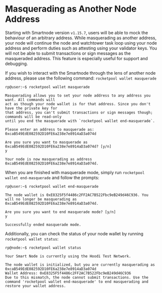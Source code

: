 # Masquerading as Another Node Address

Starting with Smartnode version `v1.15.7`, users will be able to mock the behaviour of an arbitrary address. While masquerading as another address,
your node will continue the node and watchtower task loop using your node address and perform duties such as attesting using your validator keys. You will not be able
to submit transactions or sign messages as the masqueraded address. This feature is especially useful for support and debugging.

If you wish to interact with the Smartnode through the lens of another node address, please use the following command: `rocketpool wallet masquerade`

```
rp@user:~$ rocketpool wallet masquerade

Masquerading allows you to set your node address to any address you want. All commands will
act as though your node wallet is for that address. Since you don't have the private key for
that address, you can't submit transactions or sign messages though; commands will be read-only
until you end the masquerade with `rocketpool wallet end-masquerade`.

Please enter an address to masquerade as:
0xcaB549EdE082592D10FE6a238e7e8914aD3a074d

Are you sure you want to masquerade as 0xcaB549EdE082592D10FE6a238e7e8914aD3a074d? [y/n]
y

Your node is now masquerading as address 0xcaB549EdE082592D10FE6a238e7e8914aD3a074d.
```

When you are finished with masquerade mode, simply run `rocketpool wallet end-masquerade` and follow the prompts:

```
rp@user:~$ rocketpool wallet end-masquerade

The node wallet is 0xE8325F5f4486c2FF2AC7B522Fbc9eB249d46C936. You will no longer be masquerading as 0xcaB549EdE082592D10FE6a238e7e8914aD3a074d.

Are you sure you want to end masquerade mode? [y/n]
y

Successfully ended masquerade mode.
```

Additionally, you can check the status of your node wallet by running `rocketpool wallet status`:

```
rp@node:~$ rocketpool wallet status

Your Smart Node is currently using the Hoodi Test Network.

The node wallet is initialized, but you are currently masquerading as 0xcaB549EdE082592D10FE6a238e7e8914aD3a074d
Wallet Address: 0xE8325F5f4486c2FF2AC7B522Fbc9eB249d46C936
Due to this mismatch, the node cannot submit transactions. Use the command 'rocketpool wallet end-masquerade' to end masquerading and restore your wallet address.
```
